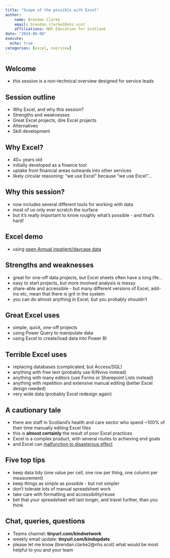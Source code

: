 ---
title: "Scope of the possible with Excel"
author:
    name: Brendan Clarke
    email: brendan.clarke2@nhs.scot
    affiliations: NHS Education for Scotland
date: "2024-06-06"
execute: 
  echo: true
categories: [excel, overview]
---


## Welcome

-   this session is a non-technical overview designed for service leads

## Session outline

-   Why Excel, and why this session?
-   Strengths and weaknesses
-   Great Excel projects, dire Excel projects
-   Alternatives
-   Skill development

## Why Excel?
- 40+ years old
- initially developed as a finance tool
- uptake from financial areas outwards into other services
- likely circular reasoning: "we use Excel" because "we use Excel"...

## Why this session?
- now includes several different tools for working with data
- most of us only ever scratch the surface
- but it's really important to know roughly what's possible - and that's hard!

## Excel demo

- using [open Annual inpatient/daycase data](https://www.opendata.nhs.scot/dataset/9e032286-e5bf-4eb0-837d-c0a05fe0d839/resource/32058e0a-0107-4035-891c-5c6a8571415a/download/inpatient_and_day_case_by_council_area_age_sex.csv)

## Strengths and weaknesses

-   great for one-off data projects, but Excel sheets often have a long life...
-   easy to start projects, but more involved analysis is messy
-   share-able and accessible - but many different versions of Excel, add-ins etc, mean that there is grit in the system
-   you can do almost anything in Excel, but you probably shouldn't

## Great Excel uses

-   simple, quick, one-off projects
-   using Power Query to manipulate data
-   using Excel to create/load data into Power BI

## Terrible Excel uses

-   replacing databases (complicated, but Access/SQL)
-   anything with free text (probably use R/Nvivo instead)
-   anything with many editors (use Forms or Sharepoint Lists instead)
-   anything with repetition and extensive manual editing (better Excel design needed)
-   very wide data (probably Excel redesign again)

## A cautionary tale

-   there are staff in Scotland's health and care sector who spend \~100% of their time manually editing Excel files
-   this is **almost certainly** the result of poor Excel practices
-   Excel is a complex product, with several routes to achieving end goals
-   and Excel can [malfunction to disasterous effect](https://www.bbc.co.uk/programmes/p0f2cytq)

## Five top tips

+ keep data tidy (one value per cell, one row per thing, one column per measurement)
+ keep things as simple as possible - but not simpler
+ don't tolerate lots of manual spreadsheet work
+ take care with formatting and accessibility/reuse
+ bet that your spreadsheet will last longer, and travel further, than you think

## Chat, queries, questions

- Teams channel: **tinyurl.com/kindnetwork**
- weekly email update: **tinyurl.com/kindupdate**
- please let me know (brendan.clarke2@nhs.scot) what would be most helpful to you and your team